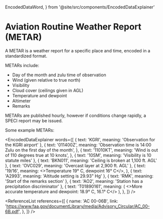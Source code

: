   EncodedDataWord,
} from '@site/src/components/EncodedDataExplainer'

# Aviation Routine Weather Report (METAR)

A METAR is a weather report for a specific place and time, encoded in a
standardized format.

METARs include:

- Day of the month and zulu time of observation
- Wind (given relative to true north)
- Visibility
- Cloud cover (ceilings given in AGL)
- Temperature and dewpoint
- Altimeter
- Remarks

METARs are published hourly, however if conditions change rapidly, a SPECI
report may be issued.

Some example METARs:

<EncodedDataExplainer
  words={[
    { text: 'KGRI', meaning: 'Observation for the KGRI airport' },
    {
      text: '011400Z',
      meaning: 'Observation time is 14:00 Zulu on the first day of the month',
    },
    {
      text: '11010KT',
      meaning: 'Wind is out of 110 degrees true at 10 knots',
    },
    { text: '10SM', meaning: 'Visibility is 10 statute miles' },
    { text: 'BKN011', meaning: 'Ceiling is broken at 1,100 ft. AGL' },
    { text: 'OVC029', meaning: 'Overcast layer at 2,900 ft. AGL' },
    {
      text: '19/16',
      meaning: <>Temperature 19&deg; C, dewpoint 16&deg; C</>,
    },
    { text: 'A2993', meaning: 'Altitude setting is 29.93" Hg' },
    { text: 'RMK', meaning: 'Start of the remarks section' },
    { text: 'AO2', meaning: 'Station has a precipitation discriminator' },
    {
      text: 'T01890161',
      meaning: (
        <>More accurate temperature and dewpoint: 18.9&deg; C, 16.1&deg; C</>
      ),
    },
  ]}
/>

<ReferenceList
  references={[
    {
      name: 'AC 00-06B',
      link: 'https://www.faa.gov/documentLibrary/media/Advisory_Circular/AC_00-6B.pdf',
    },
  ]}
/>
